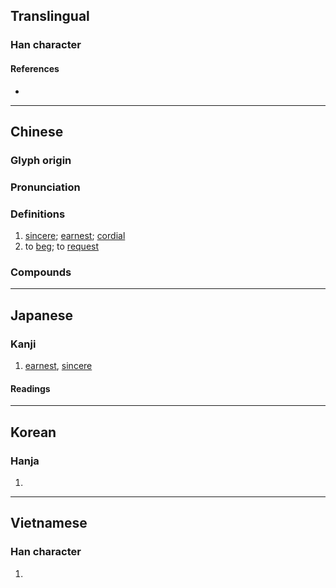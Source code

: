 {{also|恳}}
{{character info/new}}
==Translingual==

===Han character===
{{Han char|rn=61|rad=心|as=13|sn=17|four=27333|canj=BVP|ids=⿱貇心}}

====References====
* {{Han ref|kx=0405.180|dkj=11326|dj=0745.280|hdz=42358.120|uh=61C7|ud=25031|bh=C0B5|bd=49333}}

----

==Chinese==
{{zh-forms|s=恳}}

===Glyph origin===
{{Han etym}}

===Pronunciation===
{{zh-pron
|m=kěn
|c=han2
|mn=khún
|mc=y
|oc=y
|cat=a,v
}}

===Definitions===
{{zh-hanzi}}

# [[sincere]]; [[earnest]]; [[cordial]]
# to [[beg]]; to [[request]]

===Compounds===
{{zh-der|乞懇|勤懇|哀懇|奉懇|婚姻懇談|情詞懇切|懇切|懇到|懇悃|懇懇|懇摯|懇求|懇至|懇親|懇親會|懇言|懇託|懇談|懇請|懇辭|懇願|拜懇|敬懇者|精懇|累懇|茲懇者|誠懇|諄懇}}

----

==Japanese==

===Kanji===
{{ja-kanji|grade=c|rs=心13}}

# [[earnest]], [[sincere]]

====Readings====
{{ja-readings
|goon=こん
|kanon=こん
|kun=ねんご-ろ
}}

----

==Korean==

===Hanja===
{{ko-hanja|hangeul=간|eumhun=|rv=gan|mr=kan|y=kan}}

# {{defn|lang=ko|sort=心13}}

----

==Vietnamese==

===Han character===
{{vi-hantu|rs=心13|khấn}}

# {{defn|lang=vi|sort=心13}}
